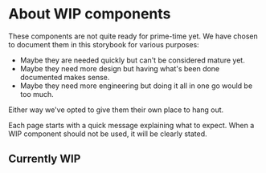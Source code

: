 
<Meta title="[WIP] Components/About" />

# About WIP components

These components are not quite ready for prime-time yet. We have chosen to document them in this storybook for various purposes:

- Maybe they are needed quickly but can't be considered mature yet.
- Maybe they need more design but having what's been done documented makes sense.
- Maybe they need more engineering but doing it all in one go would be too much.

Either way we've opted to give them their own place to hang out.

Each page starts with a quick message explaining what to expect. When a WIP component should not be used, it will be clearly stated.

## Currently WIP

<StatusTable filter="wip-components" />
